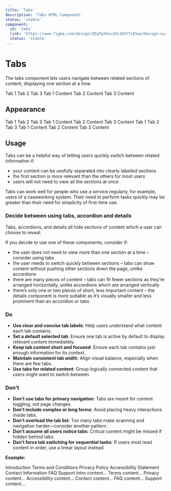 ```yaml
---
title: 'Tabs'
description: 'Tabs HTML Component'
status: 'stable'
component:
  id: 'tabs'
  link: 'https://www.figma.com/design/ZEqfpXhocdZs1K5YfsE5ws/Design-system?node-id=8079-62769'
  status: 'stable'
---
```


# Tabs

The tabs component lets users navigate between related sections of content, displaying one section at a time.

<Section current="design">

<ComponentPreview>
  <Tabs id="tab-container-1" ariaLabelledBy="tab-container-1">
    <TabList>
      <TabItem value="tab1">Tab 1</TabItem>
      <TabItem value="tab2">Tab 2</TabItem>
      <TabItem value="tab3">Tab 3</TabItem>
    </TabList>
    <TabPanel value="tab1">Tab 1 Content</TabPanel>
    <TabPanel value="tab2">Tab 2 Content</TabPanel>
    <TabPanel value="tab3">Tab 3 Content</TabPanel>
  </Tabs>
</ComponentPreview>
<FigmaPreviewButton href="https://www.figma.com/design/ZEqfpXhocdZs1K5YfsE5ws/Design-system?node-id=8079-62769" />

## Appearance

<ComponentPreviewLayout className="flex-col">
  <ComponentPreviewItem className="w-105">
    <Tabs id="tab-container-12" ariaLabelledBy="tab-container-12">
      <TabList>
        <TabItem value="tab12">Tab 1</TabItem>
        <TabItem value="tab22">Tab 2</TabItem>
        <TabItem value="tab32">Tab 3</TabItem>
      </TabList>
      <TabPanel value="tab12">Tab 1 Content</TabPanel>
      <TabPanel value="tab22">Tab 2 Content</TabPanel>
      <TabPanel value="tab32">Tab 3 Content</TabPanel>
    </Tabs>
  </ComponentPreviewItem>
  <ComponentPreviewItem className="w-105">
    <Tabs
      id="tab-container-13"
      appearance="dark"
      ariaLabelledBy="tab-container-13"
    >
      <TabList>
        <TabItem value="tab13">Tab 1</TabItem>
        <TabItem value="tab23">Tab 2</TabItem>
        <TabItem value="tab33">Tab 3</TabItem>
      </TabList>
      <TabPanel value="tab13">Tab 1 Content</TabPanel>
      <TabPanel value="tab23">Tab 2 Content</TabPanel>
      <TabPanel value="tab33">Tab 3 Content</TabPanel>
    </Tabs>
  </ComponentPreviewItem>
</ComponentPreviewLayout>

## Usage

Tabs can be a helpful way of letting users quickly switch between related information if:

- your content can be usefully separated into clearly labelled sections
- the first section is more relevant than the others for most users
- users will not need to view all the sections at once

Tabs can work well for people who use a service regularly, for example, users of a caseworking system. Their need to perform tasks quickly may be greater than their need for simplicity of first-time use.

### Decide between using tabs, accordion and details

Tabs, accordions, and details all hide sections of content which a user can choose to reveal.

If you decide to use one of these components, consider if:

- the user does not need to view more than one section at a time – consider using tabs
- the user needs to switch quickly between sections – tabs can show content without pushing other sections down the page, unlike accordions
- there are many pieces of content – tabs can fit fewer sections as they’re arranged horizontally, unlike accordions which are arranged vertically
- there’s only one or two pieces of short, less important content – the details component is more suitable as it’s visually smaller and less prominent than an accordion or tabs

### Do

- **Use clear and concise tab labels**: Help users understand what content each tab contains.
- **Set a default selected tab**: Ensure one tab is active by default to display relevant content immediately.
- **Keep tab content short and focused**: Ensure each tab contains just enough information for its context.
- **Maintain consistent tab width**: Align visual balance, especially when there are few tabs.
- **Use tabs for related content**: Group logically connected content that users might want to switch between.

### Don't

- **Don’t use tabs for primary navigation**: Tabs are meant for content toggling, not page changes.
- **Don’t include complex or long forms**: Avoid placing heavy interactions inside tabs.
- **Don’t overload the tab list**: Too many tabs make scanning and navigation harder—consider another pattern.
- **Don’t assume all users notice tabs**: Critical content might be missed if hidden behind tabs.
- **Don’t force tab switching for sequential tasks**: If users must read content in order, use a linear layout instead.

**Example:**

<ComponentContainer>
  <Tabs id="bad-tabs-example">
    <TabList>
      <TabItem value="intro">Introduction</TabItem>
      <TabItem value="terms">Terms and Conditions</TabItem>
      <TabItem value="privacy">Privacy Policy</TabItem>
      <TabItem value="accessibility">Accessibility Statement</TabItem>
      <TabItem value="contact">Contact Information</TabItem>
      <TabItem value="faq">FAQ</TabItem>
      <TabItem value="support">Support</TabItem>
    </TabList>
    <TabPanel value="intro">Intro content...</TabPanel>
    <TabPanel value="terms">Terms content...</TabPanel>
    <TabPanel value="privacy">Privacy content...</TabPanel>
    <TabPanel value="accessibility">Accessibility content...</TabPanel>
    <TabPanel value="contact">Contact content...</TabPanel>
    <TabPanel value="faq">FAQ content...</TabPanel>
    <TabPanel value="support">Support content...</TabPanel>
  </Tabs>
</ComponentContainer>

</Section>
